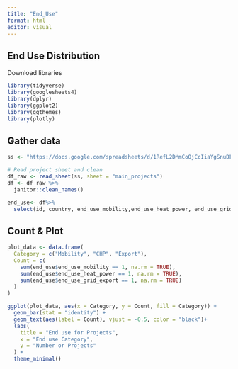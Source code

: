 ```yaml
---
title: "End_Use"
format: html
editor: visual
---
```


## End Use Distribution

Download libraries

```r
library(tidyverse)
library(googlesheets4)
library(dplyr)
library(ggplot2)
library(ggthemes)
library(plotly)
```

## Gather data

```r
ss <- "https://docs.google.com/spreadsheets/d/1RefL2DMmCoOjCcIiaYgSnuDF34ORQFAZKu3nkaoS6o8/edit?gid=1138676736#gid=1138676736" 

# Read project sheet and clean 
df_raw <- read_sheet(ss, sheet = "main_projects") 
df <- df_raw %>% 
  janitor::clean_names() 

end_use<- df%>%
  select(id, country, end_use_mobility,end_use_heat_power, end_use_grid_export)
```

## Count & Plot

```r
plot_data <- data.frame(
  Category = c("Mobility", "CHP", "Export"),
  Count = c(
    sum(end_use$end_use_mobility == 1, na.rm = TRUE),
    sum(end_use$end_use_heat_power == 1, na.rm = TRUE),
    sum(end_use$end_use_grid_export == 1, na.rm = TRUE)
  )
)

ggplot(plot_data, aes(x = Category, y = Count, fill = Category)) +
  geom_bar(stat = "identity") +
  geom_text(aes(label = Count), vjust = -0.5, color = "black")+
  labs(
    title = "End use for Projects",
    x = "End use Category",
    y = "Number or Projects"
  ) +
  theme_minimal()
```
